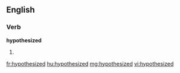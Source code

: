 ==English==

===Verb===
'''hypothesized'''

# {{past of|[[hypothesize]]}}

[[fr:hypothesized]]
[[hu:hypothesized]]
[[mg:hypothesized]]
[[vi:hypothesized]]